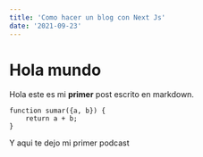 ```yaml
---
title: 'Como hacer un blog con Next Js'
date: '2021-09-23'
---
```


# Hola mundo 

Hola este es mi **primer** post escrito en markdown.

```Js
function sumar({a, b}) {
    return a + b;
}
```

Y aqui te dejo mi primer podcast

<Podcast episode="3lXQaNKJsyJX8WPpXJqwvg" />